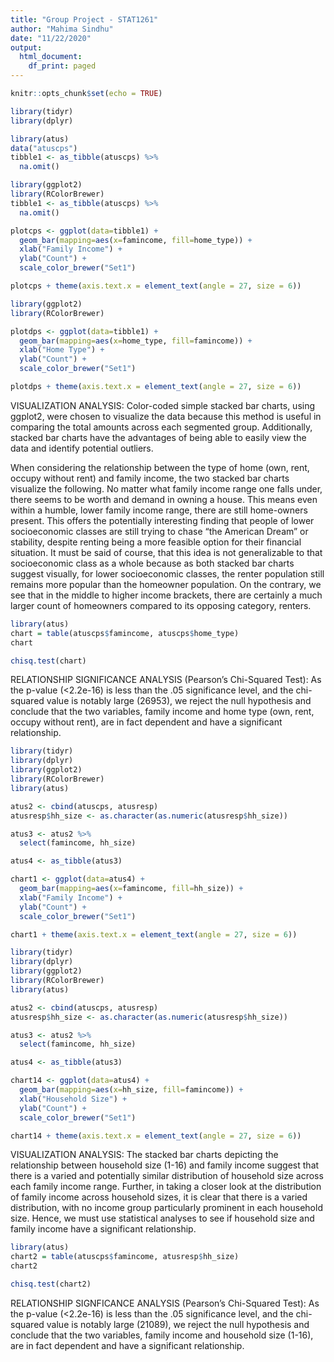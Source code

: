 ```yaml
---
title: "Group Project - STAT1261"
author: "Mahima Sindhu"
date: "11/22/2020"
output:
  html_document:
    df_print: paged
---
```


```r
knitr::opts_chunk$set(echo = TRUE)
```

```r
library(tidyr)
library(dplyr)

library(atus)
data("atuscps")
tibble1 <- as_tibble(atuscps) %>%
  na.omit()
```

```r
library(ggplot2)
library(RColorBrewer)
tibble1 <- as_tibble(atuscps) %>%
  na.omit()

plotcps <- ggplot(data=tibble1) +
  geom_bar(mapping=aes(x=famincome, fill=home_type)) +
  xlab("Family Income") +
  ylab("Count") +
  scale_color_brewer("Set1")

plotcps + theme(axis.text.x = element_text(angle = 27, size = 6)) 
```

```r
library(ggplot2)
library(RColorBrewer)

plotdps <- ggplot(data=tibble1) +
  geom_bar(mapping=aes(x=home_type, fill=famincome)) + 
  xlab("Home Type") +
  ylab("Count") +
  scale_color_brewer("Set1")

plotdps + theme(axis.text.x = element_text(angle = 27, size = 6))
```

VISUALIZATION ANALYSIS:
Color-coded simple stacked bar charts, using ggplot2, were chosen to visualize the data because this method is useful in comparing the total amounts across each segmented group. Additionally, stacked bar charts have the advantages of being able to easily view the data and identify potential outliers.

When considering the relationship between the type of home (own, rent, occupy without rent) and family income, the two stacked bar charts visualize the following. No matter what family income range one falls under, there seems to be worth and demand in owning a house. This means even within a humble, lower family income range, there are still home-owners present. This offers the potentially interesting finding that people of lower socioeconomic classes are still trying to chase “the American Dream” or stability, despite renting being a more feasible option for their financial situation. It must be said of course, that this idea is not generalizable to that socioeconomic class as a whole because as both stacked bar charts suggest visually, for lower socioeconomic classes, the renter population still remains more popular than the homeowner population. On the contrary, we see that in the middle to higher income brackets, there are certainly a much larger count of homeowners compared to its opposing category, renters. 

```r
library(atus)
chart = table(atuscps$famincome, atuscps$home_type) 
chart

chisq.test(chart)
```

RELATIONSHIP SIGNIFICANCE ANALYSIS (Pearson's Chi-Squared Test):
As the p-value (<2.2e-16) is less than the .05 significance level, and the chi-squared value is notably large (26953), we reject the null hypothesis and conclude that the two variables, family income and home type (own, rent, occupy without rent), are in fact dependent and have a significant relationship. 

```r
library(tidyr)
library(dplyr)
library(ggplot2)
library(RColorBrewer)
library(atus)

atus2 <- cbind(atuscps, atusresp) 
atusresp$hh_size <- as.character(as.numeric(atusresp$hh_size))

atus3 <- atus2 %>%
  select(famincome, hh_size)

atus4 <- as_tibble(atus3)

chart1 <- ggplot(data=atus4) +
  geom_bar(mapping=aes(x=famincome, fill=hh_size)) + 
  xlab("Family Income") +
  ylab("Count") +
  scale_color_brewer("Set1") 

chart1 + theme(axis.text.x = element_text(angle = 27, size = 6))
```

```r
library(tidyr)
library(dplyr)
library(ggplot2)
library(RColorBrewer)
library(atus)

atus2 <- cbind(atuscps, atusresp) 
atusresp$hh_size <- as.character(as.numeric(atusresp$hh_size))

atus3 <- atus2 %>%
  select(famincome, hh_size)

atus4 <- as_tibble(atus3)

chart14 <- ggplot(data=atus4) +
  geom_bar(mapping=aes(x=hh_size, fill=famincome)) + 
  xlab("Household Size") +
  ylab("Count") +
  scale_color_brewer("Set1") 

chart14 + theme(axis.text.x = element_text(angle = 27, size = 6))
```

VISUALIZATION ANALYSIS:
The stacked bar charts depicting the relationship between household size (1-16) and family income suggest that there is a varied and potentially similar distribution of household size across each family income range. Further, in taking a closer look at the distribution of family income across household sizes, it is clear that there is a varied distribution, with no income group particularly prominent in each household size. Hence, we must use statistical analyses to see if household size and family income have a significant relationship.

```r
library(atus)
chart2 = table(atuscps$famincome, atusresp$hh_size) 
chart2

chisq.test(chart2)
```

RELATIONSHIP SIGNFICANCE ANALYSIS (Pearson's Chi-Squared Test):
As the p-value (<2.2e-16) is less than the .05 significance level, and the chi-squared value is notably large (21089), we reject the null hypothesis and conclude that the two variables, family income and household size (1-16), are in fact dependent and have a significant relationship. 

